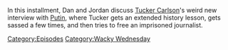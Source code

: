 {{DEFAULTSORT:
    #_EPISODE_0898:Tucker, The Man And His Twitter- Episode 6
}}{{Episode
    | title           = Tucker, The Man And His Twitter- Episode 6
    | caption         = Listen to this episode on [https://knowledgefight.libsyn.com/898-tucker-the-man-and-his-twitter-episode-6 Libsyn], Read the [[Transcript/898: Tucker, The Man And His Twitter- Episode 6|Unofficial Transcript]], View discussion on [https://reddit.com/1aouhz5 Reddit]
    | episodeNumber   = 898
    | length          = 03:05:51
    | airDate         = February 12, 2024
    | episodeType     = [[:Category:Wacky Wednesday|Wacky Wednesday]]
    | appearance      = [[Bill Clinton]], [[Chuck Schumer]], [[Vladimir Putin]], [[Donald Trump]], [[Tucker Carlson]]
    | previousEpisode = [[897: February 7, 2024]]
    | nextEpisode     = [[899: February 9, 2024]]
}}

{{Stub}}

In this installment, Dan and Jordan discuss [[Tucker Carlson]]'s weird new interview with [[Vladimir Putin|Putin]], where Tucker gets an extended history lesson, gets sassed a few times, and then tries to free an imprisoned journalist.

[[Category:Episodes]]
[[Category:Wacky Wednesday]]
